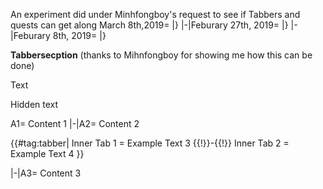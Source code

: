 An experiment did under Minhfongboy's request to see if Tabbers and quests can get along
<tabber>March 8th,2019=
{{QuestsHeader}}
{{Quests
| type = PVP
| listnum = C29
| reqQuest =
| reqQuest2 = 
| reqQuest3 =
| namejp = 空母機動部隊、演習始め！
| nameen = Carrier Task Force, Commence Exercises!
| req = Carrier Task Force Exercise Mission: Form a carrier task force that contains at least two standard aircraft carriers, one of them as the flagship, as well as two destroyers. Improve the skills of each task force ship! Have the fleet achieve at least 4 victories in exercises within the same day!

* Organize a fleet with 2 CV/L/B (1 CV/L/B in flagsip), 2 DD, and 2 XX and score 4 victories in PVP in the same day
| fuel = 0
| ammo = 400
| steel = 0
| bauxite = 400
| other = '''Choose the following Reward:'''<br>[[Type 99 Dive Bomber]] x4 <br> '''or'''<br> [[Suisei]] x2 <br> '''or'''<br> Development Materials x3<br> '''Choose the following Reward:'''<br>[[Type 21 Zero Fighter]] x3 <br> '''or'''<br> [[Type 52 Zero Fighter]] x2 <br> '''or'''<br> [[Maritime Resupply|Underway Replenishments]] x1
| notes = ''Quarterly Quest''
| once  = 
}}
{{Quests
| type = Factory
| listnum = F83
| reqQuest =
| reqQuest2 = 
| reqQuest3 =
| namejp = 水上艦艇装備工廠の整備
| nameen = Maintenance of the Surface Vessels' Equipment Arsenal
| req = Carry out a maintenance of the surface vessels' equipment arsenal! Scrap 5 small-caliber main guns, 5 large-caliber main guns, 5 recon seaplanes, and prepare 3000 steel! ※The prepared resources will be consumed upon clearing this mission.

| fuel = 0
| ammo = 0
| steel = 0
| bauxite = 100
| other = '''Choose the following Reward:'''<br>Fruniture Fairy x1 <br> '''or'''<br> Improvement Materials x2 <br> '''or'''<br> Development Materials x5 <br> '''Choose the following Reward:'''<br>[[Anti-torpedo Bulge (Medium)]] x2 <br> '''or'''<br> [[Anti-torpedo Bulge (Large)]] x1 <br> 
| notes = 
| once  = True
}}
|}
|-|Feburary 27th, 2019=
{{QuestsHeader}}
{{Quests
| type = Composition
| listnum = A92
| reqQuest =
| reqQuest2 = 
| reqQuest3 =
| namejp = 精鋭無比「第一戦隊」抜錨準備！
| nameen = Unrivaled "First Squadron" prepare to weigh anchor!
| req = Main Battleship Fleet Organizing Mission: Organize a fleet in the first fleet consisting of Nagato Kai Ni in the Flagship position and Mutsu Kai Ni in the 2nd ship position to for the ultimate elite Battleship Squadron!

* In the First Fleet, put Nagato Kai Ni in the first slot (Flagship Position), and Mutsu Kai Ni in the 2nd slot.
| fuel = 0
| ammo = 800
| steel = 800
| bauxite = 0
| other = [[Type 3 Shell Kai]] x1 <br>'''and'''<br>'''Choose the following Reward:'''<br>[[41cm Twin Gun Mount]] x2 <br> '''or'''<br> New Type Artillery Armament Material x1 <br> '''or'''<br> Development Materials x8
| notes = 
| once  = True
}}
{{Quests
| type = Sortie
| listnum = B129
| reqQuest =
| reqQuest2 = 
| reqQuest3 =
| namejp = 精鋭無比「第一艦隊」まかり通る！
| nameen = Unrivaled "First Squadron" coming through!
| req = Organize your first fleet with the elite battleships, Nagato Kai Ni and Mutsu Kai Ni as part of your fleet and proceed to the Bashi Islands, the AL Operation Area, the Curry Ocean off from Ri Lanka, and the Southern Water Frontlines! Capture and destroy the main enemy fleets in the area!

*Organize a fleet with Nagato Kai Ni, Mutsu Kai Ni and 4XX in your first fleet and score an S rank at 2-2,3-5,4-5,5-1 and score an S rank on each.

| fuel = 800
| ammo = 800
| steel = 800
| bauxite = 0
| other = '''Choose the following Reward:'''<br>[[41cm Twin Gun Mount]] x4 <br> '''or'''<br> [[Type 91 AP Shell]] x2 <br> '''or'''<br> [[Type 3 Shell]] x2 <br> '''Choose the following Reward:'''<br>[[Action Report]] x1 <br> '''or'''<br> [[Prototype 46cm Twin Gun Mount]] x1 <br> '''or'''<br> [[Prototype Nanzan]] x1 <br>
| notes = 
| once  = True
}}
{{Quests
| type = Sortie
| listnum = B130
| reqQuest =
| reqQuest2 = 
| reqQuest3 =
| namejp = 精鋭無比「第一艦隊」まかり通る！【拡張作戦】
| nameen = Unrivaled "First Squadron" coming through! (Extra Operation)
| req = Organize your first fleet with the elite battleships, Nagato Kai Ni and Mutsu Kai Ni as part of your fleet and proceed to the Nansei Island Waters to patrol off of Okashima, the Southern Waters in the Eastern Salmon Sea, and the Central Waters at Peacock Island Capture Operation! Capture and destroy the main enemy fleets in the area!

*Organize a fleet with Nagato Kai Ni, Mutsu Kai Ni and 4XX in your first fleet and score an S rank at 2-5,5-5, and 6-4 and score an S rank on each.

| fuel = 1000
| ammo = 1000
| steel = 1000
| bauxite = 1000
| other = [[41cm Twin Gun Mount Kai 2]] x1 <br>'''and'''<br>'''Choose the following Reward:'''<br> New Type Artillery Armament Material x1 <br> '''or'''<br> Improvement Materials x5 <br> '''or'''<br> [[Prototype 46cm Twin Gun Mount]] x1
| notes = 
| once  = True
}}
{{Quests
| type = Sortie
| listnum = Bm8
| reqQuest =
| reqQuest2 = 
| reqQuest3 =
| namejp = 兵站線確保！海上警備を強化実施せよ！
| nameen = Secure the Supply Lines! Strengthen the Marine Guard!
| req = Marine Guard Mission: Form a maritime escort fleet that consists of one light carrier or light cruiser class ship and a total of at least three destroyers and/or coastal defence ships, then have it guard the sea around the Nansei Islands, carry out a maritime escort mission, the First Southern Operation, patrol the Nansei Islands, and destroy any enemies in the areas!

* Take a fleet consisting of 1 CL or 1 CVL as flagship, 3 DD/DE and 2 XX and score an S rank(?) at 1-2, 1-3, 1-4 and 2-1.
| fuel = 400
| ammo = 400
| steel = 0
| bauxite = 400
| other = '''Choose the following Reward:'''<br>Development Materials x4 <br> '''or'''<br> Insant Repair x4 <br> '''or'''<br> Improvement Material x2 <br> '''Choose the following Reward:'''<br>[[Type 95 Depth Charge]] x1 <br> '''or'''<br> [[25mm Single Autocannon Mount]] x2 <br> '''or'''<br> [[Irako]] x1 <br>
| notes = ''Monthly Quest''
| once  = 
}}
{{Quests
| type = Factory
| listnum = F82
| reqQuest = 
| reqQuest2 = 
| reqQuest3 =
| namejp = 提督室のリフォーム
| nameen = Renovation of the Admiral's Room
| req = Carry out the renovation of the Admiral's Room! First we need to arrange the equipment, proceed to scrap x4 Medium main guns, x4 secondary guns, x4 Machine guns, and prepare 1,600 bauxite.

| fuel = 200
| ammo = 0
| steel = 0
| bauxite = 0
| other =  '''Choose the following Reward:'''<br>Development Materials x5 <br> '''or'''<br> Coin Box (Medium) x3 <br> '''Choose the following Reward:'''<br>Furniture Fairy x1 <br> '''or'''<br> Coin Box (Large) x3 <br>
| notes = 1,600 bauxite will be consumed upon completing this quest
| once  = True
}}
|}
|-|Feburary 8th, 2019=
{{QuestsHeader}}
{{Quests
| type = Sortie
| listnum = B128
| reqQuest =
| reqQuest2 = 
| reqQuest3 =
| namejp = 「比叡」の出撃
| nameen =  Hiei's Sortie
| req = Southern Sea Hiei Sortie Mission: Sortie a powerful fleet with fast battleship "Hiei" as flagship to Sav Island in the southern sea as well as the Salmon Sea area. Engage the enemy forces in those areas and annihilate them!

* Organize a fleet with [[Hiei]] as your flagship, go to 5-3 and 5-4 and score an S rank on the boss nodes
| fuel = 0
| ammo = 1113
| steel = 1942
| bauxite = 0
| other =  Funiture: ''Hiei's Scroll'' x1 <br>'''and'''<br> '''Choose between the following'''<br> [[Action Report]] x1 <br> '''or''' <br> [[Type 96 150cm Searchlight]] x1  <br> '''or''' <br> Medal x1
| notes = ''Resource Rewards are based on IJN records of Hiei's Sinking Date''
| once  = True
}}
|}
</tabber>

'''Tabbersecption''' (thanks to Mihnfongboy for showing me how this can be done)

<div class="mw-collapsible mw-collapsed">Text
<div class="mw-collapsible-content">
Hidden text
</div></div>

<tabber>A1=
Content 1
|-|A2=
Content 2

{{#tag:tabber|
Inner Tab 1 = 
Example Text 3
{{!}}-{{!}}
Inner Tab 2 = 
Example Text 4
}}

|-|A3=
Content 3

</tabber>